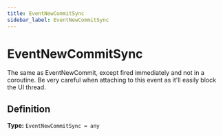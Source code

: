 ```yaml
---
title: EventNewCommitSync
sidebar_label: EventNewCommitSync
---
```


# EventNewCommitSync

The same as EventNewCommit, except fired immediately and not in a coroutine.
Be very careful when attaching to this event as it'll easily block the UI
thread.

## Definition

**Type:** <code>EventNewCommitSync = any</code>

